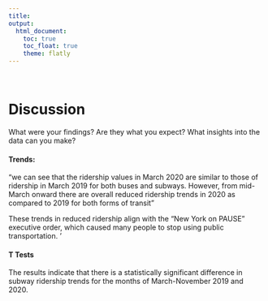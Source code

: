 ```yaml
---
title: 
output: 
  html_document:
    toc: true
    toc_float: true
    theme: flatly
---
```

<br>

# Discussion 
What were your findings? Are they what you expect? What insights into the data can you make?

#### Trends: 
"we can see that the ridership values in March 2020 are similar to those of ridership in March 2019 for both buses and subways. However, from mid-March onward there are overall reduced ridership trends in 2020 as compared to 2019 for both forms of transit" 

These trends in reduced ridership align with the "New York on PAUSE" executive order, which caused many people to stop using public transportation.  '

#### T Tests

The results indicate that there is a statistically significant difference in subway ridership trends for the months of March-November 2019 and 2020. 
